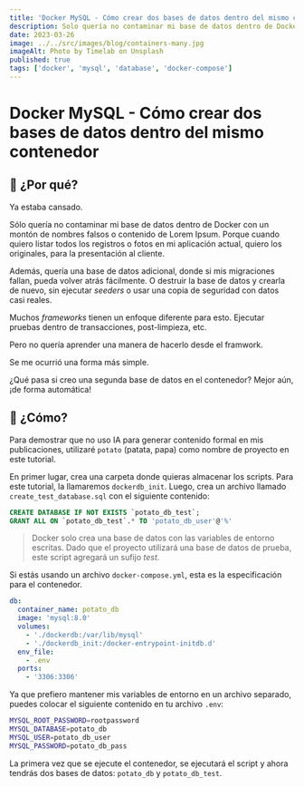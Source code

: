 ```yaml
---
title: 'Docker MySQL - Cómo crear dos bases de datos dentro del mismo contenedor'
description: Solo quería no contaminar mi base de datos dentro de Docker con un montón de nombres falsos o contenido de Lorem Ipsum
date: 2023-03-26
image: ../../src/images/blog/containers-many.jpg
imageAlt: Photo by Timelab on Unsplash
published: true
tags: ['docker', 'mysql', 'database', 'docker-compose']
---
```


# Docker MySQL - Cómo crear dos bases de datos dentro del mismo contenedor

## 🤔 ¿Por qué?

Ya estaba cansado.

Sólo quería no contaminar mi base de datos dentro de Docker con un montón de nombres falsos o contenido de Lorem Ipsum. Porque cuando quiero listar todos los registros o fotos en mi aplicación actual, quiero los originales, para la presentación al cliente.

Además, quería una base de datos adicional, donde si mis migraciones fallan, pueda volver atrás fácilmente. O destruir la base de datos y crearla de nuevo, sin ejecutar _seeders_ o usar una copia de seguridad con datos casi reales.

Muchos _frameworks_ tienen un enfoque diferente para esto. Ejecutar pruebas dentro de transacciones, post-limpieza, etc.

Pero no quería aprender una manera de hacerlo desde el framwork.

Se me ocurrió una forma más simple.

¿Qué pasa si creo una segunda base de datos en el contenedor? Mejor aún, ¡de forma automática!

## 🔨 ¿Cómo?

Para demostrar que no uso IA para generar contenido formal en mis publicaciones, utilizaré `potato` (patata, papa) como nombre de proyecto en este tutorial.

En primer lugar, crea una carpeta donde quieras almacenar los scripts. Para este tutorial, la llamaremos `dockerdb_init`. Luego, crea un archivo llamado `create_test_database.sql` con el siguiente contenido:

```sql
CREATE DATABASE IF NOT EXISTS `potato_db_test`;
GRANT ALL ON `potato_db_test`.* TO 'potato_db_user'@'%'
```

> Docker solo crea una base de datos con las variables de entorno escritas. Dado que el proyecto utilizará una base de datos de prueba, este script agregará un sufijo _test_.

Si estás usando un archivo `docker-compose.yml`, esta es la especificación para el contenedor.

```yaml
db:
  container_name: potato_db
  image: 'mysql:8.0'
  volumes:
    - './dockerdb:/var/lib/mysql'
    - './dockerdb_init:/docker-entrypoint-initdb.d'
  env_file:
    - .env
  ports:
    - '3306:3306'
```

Ya que prefiero mantener mis variables de entorno en un archivo separado, puedes colocar el siguiente contenido en tu archivo `.env`:

```bash
MYSQL_ROOT_PASSWORD=rootpassword
MYSQL_DATABASE=potato_db
MYSQL_USER=potato_db_user
MYSQL_PASSWORD=potato_db_pass
```

La primera vez que se ejecute el contenedor, se ejecutará el script y ahora tendrás dos bases de datos: `potato_db` y `potato_db_test`.
